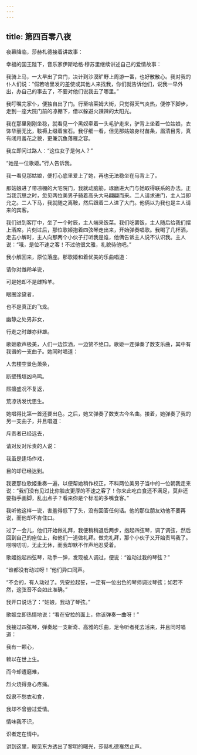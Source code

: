 ```yaml
---
---
---
```

title: 第四百零八夜
---






夜幕降临，莎赫札德接着讲故事：





幸福的国王陛下，音乐家伊斯哈格·穆苏里继续讲述自己的爱情故事：

我骑上马，一大早出了宫门，决计到沙漠旷野上周游一番，也好散散心。我对我的仆人们说：“假若哈里发的差使或其他人来找我，你们就告诉他们，说我一早外出，办自己的事去了，不要对他们说我去了哪里。”

我叮嘱完家仆，便独自出了门。行至哈莱姆大街，只觉得天气炎热，便停下脚步，走到一座大院门前的凉棚下，借以躲避火辣辣的太阳光。

我在那里刚刚坐稳，就看见一个黑奴牵着一头毛驴走来，驴背上坐着一位姑娘，衣饰华丽无比，鞍褥上缀着宝石。我仔细一看，但见那姑娘身材苗条，眉清目秀，真有闭月羞花之貌，更兼沉鱼落雁之容。

我立即问过路人：“这位女子是何人？”

“她是一位歌姬。”行人告诉我。

我一看见那姑娘，便打心底里爱上了她，再也无法稳坐在马背上了。

那姑娘进了带凉棚的大宅院门，我就动脑筋，琢磨进大门与她取得联系的办法。正当我沉思之时，忽见两位美男子骑着高头大马翩翩而来。二人请求进门，主人当即允之。二人下马，我就随之离鞍，然后跟着二人进了大门。他俩以为我也是主人请来的宾客。

我们进到客厅中，坐了一个时辰，主人端来饭菜。我们吃罢饭，主人随后给我们摆上酒席。片刻过后，那位歌姬抱着四弦琴走出来，开始弹奏唱歌。我喝了几杯洒，走去小解时，主人向那两个小伙子打听我是谁，他俩告诉主人说不认识我。主人说：“哦，是位不速之客！不过他很文雅，礼貌待他吧。”

我小解回来，原位落座。那歌姬和着优美的乐曲唱道：


请你对雌羚羊说，

可是她却不是雌羚羊。

眼圈涂黛者，

也不是真正的飞龙。

幽静之处男非女，

行走之时雌亦非雄。



歌姬歌声极美，人们一边饮酒，一边赞不绝口。歌姬一连弹奏了数支乐曲，其中有我谱的一支曲子。她同时唱道：


人去楼空景色萧条，

断壁残垣凶鸟鸣。

熙攘盛况不复返，

荒凉诱发忧思生。



她唱得比第一首还要出色。之后，她又弹奏了数支古今名曲。接着，她弹奏了我的另一支曲子，并且唱道：


斥责者已经远去，

请对反对斥责的人说：

我虽是逢场作戏，

目的却已经达到。



我要那位歌姬重奏一遍，以便帮她稍作校正，不料两位美男子当中的一位朝我走来说：“我们没有见过比你脸皮更厚的不速之客了！你来此吃白食还不满足，莫非还要指手画脚，乱出点子？看来你是个标准的多嘴食客。”

我听他这样一说，害羞得低下了头，没有回答任何话。他的那位朋友劝他不要再说，而他却不肯住口。

过了一会儿，他们开始做礼拜，我便稍稍退后两步，抱起四弦琴，调了调弦，然后回到自己的座位上，和他们一道做礼拜。做完礼拜，那个小伙子又开始责骂我了。唠唠叨叨，无止无休，而我却默不作声地忍受着。

歌姬抱起四弦琴，动手一弹，发现被人调过，便说：“谁动过我的琴弦？”

“谁都没有动过呀！”他们异口同声。

“不会的，有人动过了。凭安拉起誓，一定有一位出色的琴师调过琴弦；如若不然，这弦音不会如此准确。”

我开口说话了：“姑娘，我动了琴弦。”

歌姬立即热情地说：“看在安拉的面上，你该弹奏一曲呀！”

我接过四弦琴，弹奏起一支新奇、高雅的乐曲，足令听者死去活来，并且同时唱道：


我有一颗心，

赖以在世上生。

而今却遭磨难，

烈火烧得身心疼痛。

奴隶不愁衣和食，

我却不曾尝过爱情。

情味我不识，

识者定在情中。



讲到这里，眼见东方透出了黎明的曙光，莎赫札德戛然止声。